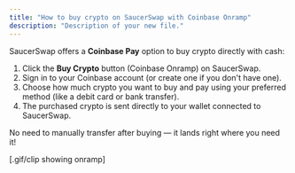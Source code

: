 ```yaml
---
title: "How to buy crypto on SaucerSwap with Coinbase Onramp"
description: "Description of your new file."
---
```


SaucerSwap offers a **Coinbase Pay** option to buy crypto directly with cash:

1. Click the **Buy Crypto** button (Coinbase Onramp) on SaucerSwap.
2. Sign in to your Coinbase account (or create one if you don't have one).
3. Choose how much crypto you want to buy and pay using your preferred method (like a debit card or bank transfer).
4. The purchased crypto is sent directly to your wallet connected to SaucerSwap.

No need to manually transfer after buying — it lands right where you need it\!

[.gif/clip showing onramp]